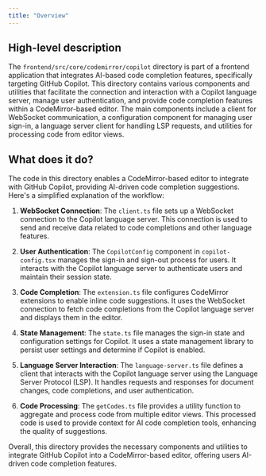 ```yaml
---
title: "Overview"
---
```


## High-level description

The `frontend/src/core/codemirror/copilot` directory is part of a frontend application that integrates AI-based code completion features, specifically targeting GitHub Copilot. This directory contains various components and utilities that facilitate the connection and interaction with a Copilot language server, manage user authentication, and provide code completion features within a CodeMirror-based editor. The main components include a client for WebSocket communication, a configuration component for managing user sign-in, a language server client for handling LSP requests, and utilities for processing code from editor views.

## What does it do?

The code in this directory enables a CodeMirror-based editor to integrate with GitHub Copilot, providing AI-driven code completion suggestions. Here's a simplified explanation of the workflow:

1. **WebSocket Connection**: The `client.ts` file sets up a WebSocket connection to the Copilot language server. This connection is used to send and receive data related to code completions and other language features.

2. **User Authentication**: The `CopilotConfig` component in `copilot-config.tsx` manages the sign-in and sign-out process for users. It interacts with the Copilot language server to authenticate users and maintain their session state.

3. **Code Completion**: The `extension.ts` file configures CodeMirror extensions to enable inline code suggestions. It uses the WebSocket connection to fetch code completions from the Copilot language server and displays them in the editor.

4. **State Management**: The `state.ts` file manages the sign-in state and configuration settings for Copilot. It uses a state management library to persist user settings and determine if Copilot is enabled.

5. **Language Server Interaction**: The `language-server.ts` file defines a client that interacts with the Copilot language server using the Language Server Protocol (LSP). It handles requests and responses for document changes, code completions, and user authentication.

6. **Code Processing**: The `getCodes.ts` file provides a utility function to aggregate and process code from multiple editor views. This processed code is used to provide context for AI code completion tools, enhancing the quality of suggestions.

Overall, this directory provides the necessary components and utilities to integrate GitHub Copilot into a CodeMirror-based editor, offering users AI-driven code completion features.